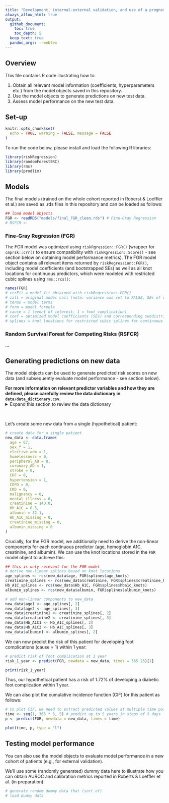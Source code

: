 ```yaml
---
title: "Development, internal-external validation, and use of a prognostic model to predict future foot complications among people with diabetes recently discharged from hospital in Ontario, Canada"
always_allow_html: true
output:
  github_document:
    toc: true
    toc_depth: 5
  keep_text: true
  pandoc_args: --webtex
---
```


## Overview
  
This file contains R code illustrating how to:

1. Obtain all relevant model information (coefficients, hyperparameters etc.) from the model objects saved in this repository.
2. Use the model objects to generate predictions on new test data.
3. Assess model performance on the new test data.

## Set-up 

```r
knitr::opts_chunk$set(
  echo = TRUE, warning = FALSE, message = FALSE
)
```

To run the code below, please install and load the following R libraries:

```r
library(riskRegression)
library(randomForestSRC)
library(rms)
library(prodlim)
```


## Models

The final models (trained on the whole cohort reported in Roberst & Loeffler et al.) are saved as .rds files in this repository and can be loaded as follows: 

```r
## load model objects
FGR <- readRDS("models/final_FGR_clean.rds") # Fine-Gray Regression
# RSFCR <-
```

### Fine-Gray Regression (FGR)

The FGR model was optimized using `riskRgression::FGR()` (wrapper for `cmprsk::crr()` to ensure compatibility with `riskRgression::Score()` - see section below on obtaining model performance metrics). The FGR model object contains all relevant items returned by `riskRegression::FGR()`, including model coefficients (and bootstrapped SEs) as well as all knot locations for continuous predictors, which were modeled with restricted cubic splines using `rms::rcs()`:

```r
names(FGR)
# crrFit = model fit obtained with riskRegression::FGR()
# call = original model call (note: variance was set to FALSE, SEs of coefficients were obtained using bootstrapping)
# terms = model terms
# form = model formula
# cause = 1 (event of interest: 1 = foot complication)
# coef = optimized model coefficients (SEs) and corresponding subdistribution hazard ratios (sHR)
# splines = knot locations for restricted cubic splines for continuous predictors
```

### Random Survival Forest for Competing Risks (RSFCR)

...

## Generating predictions on new data

The model objects can be used to generate predicted risk scores on new data (and subsequently evaluate model performance - see section below).

**For more information on relevant predictor variables and how they are defined, please carefully review the data dictionary in `data/data_dictionary.csv`.**
<details><summary>Expand this section to review the data dictionary</summary>

```r
library(dplyr)
library(kableExtra)

data_dictionary <- read.csv("data/data_dictionary.csv")
kable(data_dictionary) %>%
  kable_styling(full_width = FALSE, font_size = 10) %>%
  scroll_box(height = "300px", width = "100%")

```

</details>
<br>

Let's create some new data from a single (hypothetical) patient:

```r
# create data for a single patient  
new_data <- data.frame(
  age = 67,
  sex_f = 1,
  elective_adm = 1,
  homelessness = 0,
  peripheral_AD = 0,
  coronary_AD = 1,
  stroke = 0,
  CHF = 0,
  hypertension = 1,
  COPD = 0,
  CKD = 0,
  malignancy = 0,
  mental_illness = 0,
  creatinine = 140.0,
  Hb_A1C = 8.5,
  albumin = 32.1,
  Hb_A1C_missing = 0,
  creatinine_missing = 0,
  albumin_missing = 0
)
```

Crucially, for the FGR model, we additionally need to derive the non-linear components for each continuous predictor (age, hemoglobin A1C, creatinine, and albumin). We can use the knot locations stored in the `FGR` model object to achieve this:

```r
## this is only relevant for the FGR model
# derive non-linear splines based on knot locations
age_splines <- rcs(new_data$age, FGR$splines$age_knots)
creatinine_splines <- rcs(new_data$creatinine, FGR$splines$creatinine_knots)
Hb_A1C_splines <- rcs(new_data$Hb_A1C, FGR$splines$hba1c_knots)
albumin_splines <- rcs(new_data$albumin, FGR$splines$albumin_knots)

# add non-linear components to new_data
new_data$age1 <- age_splines[, 2]
new_data$age2 <- age_splines[, 3]
new_data$creatinine1 <- creatinine_splines[, 2]
new_data$creatinine2 <- creatinine_splines[, 3]
new_data$Hb_A1C1 <- Hb_A1C_splines[, 2]
new_data$Hb_A1C2 <- Hb_A1C_splines[, 3]
new_data$albumin1 <- albumin_splines[, 2]
```

We can now predict the risk of this patient for developing foot complications (cause = 1) within 1 year:

```r
# predict risk of foot complication at 1 year
risk_1_year <- predict(FGR, newdata = new_data, times = 365.25)[1]
```

```r
print(risk_1_year)
```

Thus, our hypothetical patient has a risk of 1.72% of developing a diabetic foot complication within 1 year.

We can also plot the cumulative incidence function (CIF) for this patient as follows:

```r
# to plot CIF, we need to extract predicted values at multiple time points
time <- seq(1, 365 * 5, 5) # predict up to 5 years in steps of 5 days
p <- predict(FGR, newdata = new_data, times = time)
```

```r
plot(time, p, type = "l")
```

## Testing model performance

You can also use the model objects to evaluate model performance in a new cohort of patients (e.g., for external validation).

We'll use some (randomly generated) dummy data here to illustrate how you can obtain AUROC and calibration metrics reported in Roberts & Loeffler et al. (in preparation):

```r
# generate random dummy data that (sort of)
# load dummy data
```
